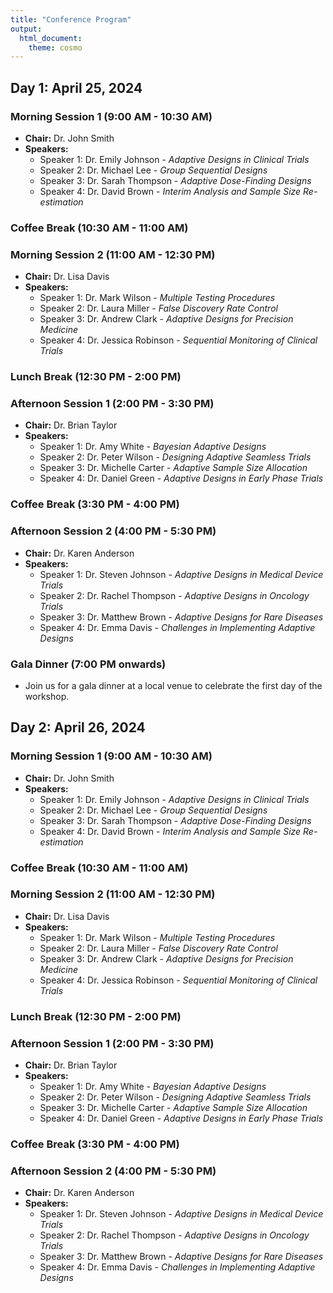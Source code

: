 ---
title: "Conference Program"
output:
  html_document:
    theme: cosmo
---

<style type="text/css">
h1.title {
  font-size: 36px;
  color: DarkRed;
  text-align: center;
}
</style>
  
<!-- # Adaptive Designs and Multiple Testing Procedures Workshop -->
  
## Day 1: April 25, 2024
  
### Morning Session 1 (9:00 AM - 10:30 AM)

- **Chair:** Dr. John Smith
- **Speakers:**
  - Speaker 1: Dr. Emily Johnson - *Adaptive Designs in Clinical Trials*
  - Speaker 2: Dr. Michael Lee - *Group Sequential Designs*
  - Speaker 3: Dr. Sarah Thompson - *Adaptive Dose-Finding Designs*
  - Speaker 4: Dr. David Brown - *Interim Analysis and Sample Size Re-estimation*
  
### Coffee Break (10:30 AM - 11:00 AM)
  
### Morning Session 2 (11:00 AM - 12:30 PM)

- **Chair:** Dr. Lisa Davis
- **Speakers:**
  - Speaker 1: Dr. Mark Wilson - *Multiple Testing Procedures*
  - Speaker 2: Dr. Laura Miller - *False Discovery Rate Control*
  - Speaker 3: Dr. Andrew Clark - *Adaptive Designs for Precision Medicine*
  - Speaker 4: Dr. Jessica Robinson - *Sequential Monitoring of Clinical Trials*
  
### Lunch Break (12:30 PM - 2:00 PM)
  
### Afternoon Session 1 (2:00 PM - 3:30 PM)

- **Chair:** Dr. Brian Taylor
- **Speakers:**
  - Speaker 1: Dr. Amy White - *Bayesian Adaptive Designs*
  - Speaker 2: Dr. Peter Wilson - *Designing Adaptive Seamless Trials*
  - Speaker 3: Dr. Michelle Carter - *Adaptive Sample Size Allocation*
  - Speaker 4: Dr. Daniel Green - *Adaptive Designs in Early Phase Trials*
  
### Coffee Break (3:30 PM - 4:00 PM)
  
### Afternoon Session 2 (4:00 PM - 5:30 PM)

- **Chair:** Dr. Karen Anderson
- **Speakers:**
  - Speaker 1: Dr. Steven Johnson - *Adaptive Designs in Medical Device Trials*
  - Speaker 2: Dr. Rachel Thompson - *Adaptive Designs in Oncology Trials*
  - Speaker 3: Dr. Matthew Brown - *Adaptive Designs for Rare Diseases*
  - Speaker 4: Dr. Emma Davis - *Challenges in Implementing Adaptive Designs*
  
### Gala Dinner (7:00 PM onwards)

- Join us for a gala dinner at a local venue to celebrate the first day of the workshop.

## Day 2: April 26, 2024

### Morning Session 1 (9:00 AM - 10:30 AM)

- **Chair:** Dr. John Smith
- **Speakers:**
  - Speaker 1: Dr. Emily Johnson - *Adaptive Designs in Clinical Trials*
  - Speaker 2: Dr. Michael Lee - *Group Sequential Designs*
  - Speaker 3: Dr. Sarah Thompson - *Adaptive Dose-Finding Designs*
  - Speaker 4: Dr. David Brown - *Interim Analysis and Sample Size Re-estimation*
  
### Coffee Break (10:30 AM - 11:00 AM)
  
### Morning Session 2 (11:00 AM - 12:30 PM)

- **Chair:** Dr. Lisa Davis
- **Speakers:**
  - Speaker 1: Dr. Mark Wilson - *Multiple Testing Procedures*
  - Speaker 2: Dr. Laura Miller - *False Discovery Rate Control*
  - Speaker 3: Dr. Andrew Clark - *Adaptive Designs for Precision Medicine*
  - Speaker 4: Dr. Jessica Robinson - *Sequential Monitoring of Clinical Trials*
  
### Lunch Break (12:30 PM - 2:00 PM)
  
### Afternoon Session 1 (2:00 PM - 3:30 PM)

- **Chair:** Dr. Brian Taylor
- **Speakers:**
  - Speaker 1: Dr. Amy White - *Bayesian Adaptive Designs*
  - Speaker 2: Dr. Peter Wilson - *Designing Adaptive Seamless Trials*
  - Speaker 3: Dr. Michelle Carter - *Adaptive Sample Size Allocation*
  - Speaker 4: Dr. Daniel Green - *Adaptive Designs in Early Phase Trials*
  
### Coffee Break (3:30 PM - 4:00 PM)
  
### Afternoon Session 2 (4:00 PM - 5:30 PM)

- **Chair:** Dr. Karen Anderson
- **Speakers:**
  - Speaker 1: Dr. Steven Johnson - *Adaptive Designs in Medical Device Trials*
  - Speaker 2: Dr. Rachel Thompson - *Adaptive Designs in Oncology Trials*
  - Speaker 3: Dr. Matthew Brown - *Adaptive Designs for Rare Diseases*
  - Speaker 4: Dr. Emma Davis - *Challenges in Implementing Adaptive Designs*
  
